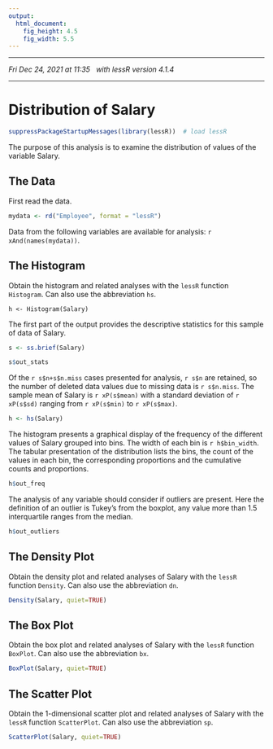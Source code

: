 ```yaml
---
output:
  html_document:
    fig_height: 4.5
    fig_width: 5.5
---
```


***
_Fri Dec 24, 2021 at 11:35 &nbsp; with lessR version 4.1.4_

***
# Distribution of Salary

```r
suppressPackageStartupMessages(library(lessR))  # load lessR
```
The purpose of this analysis is to examine the distribution of values of the variable Salary.

## The Data
First read the data.
```r
mydata <- rd("Employee", format = "lessR")
```
Data from the following variables are available for analysis: `r xAnd(names(mydata))`. 

## The Histogram

Obtain the histogram and related analyses with the `lessR` function `Histogram`. Can also use the abbreviation `hs`.
```
h <- Histogram(Salary)
```

The first part of the output provides the descriptive statistics for this sample of data of Salary.
```r
s <- ss.brief(Salary)
```
```r
s$out_stats
```

Of the `r s$n+s$n.miss` cases presented for analysis, `r s$n` are retained, so the number of deleted data values due to missing data is `r s$n.miss`. The sample mean of Salary is `r xP(s$mean)` with a standard deviation of `r xP(s$sd)` ranging from `r xP(s$min)` to `r xP(s$max)`. 

```r
h <- hs(Salary)
```

The histogram presents a graphical display of the frequency of the different values of Salary grouped into bins. The width of each bin is `r h$bin_width`.
The tabular presentation of the distribution lists the bins, the count of the values in each bin, the corresponding proportions and the cumulative counts and proportions.
```r
h$out_freq
```
The analysis of any variable should consider if outliers are present. Here the definition of an outlier is Tukey's from the boxplot, any value more than 1.5 interquartile ranges from the median.
```r
h$out_outliers
```

## The Density Plot

Obtain the density plot and related analyses of Salary with the `lessR` function `Density`. Can also use the abbreviation `dn`.
```r
Density(Salary, quiet=TRUE)
```

## The Box Plot

Obtain the box plot and related analyses of Salary with the `lessR` function `BoxPlot`. Can also use the abbreviation `bx`.
```r
BoxPlot(Salary, quiet=TRUE)
```

## The Scatter Plot

Obtain the 1-dimensional scatter plot and related analyses of Salary with the `lessR` function `ScatterPlot`. Can also use the abbreviation `sp`.
```r
ScatterPlot(Salary, quiet=TRUE)
```
